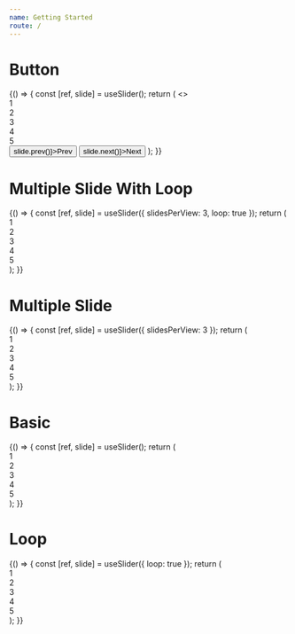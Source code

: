 ```yaml
---
name: Getting Started
route: /
---
```



# Button

<Playground>
  {() => {
    const [ref, slide] = useSlider();
    return (
      <>
        <div ref={ref}>
          <div>1</div>
          <div>2</div>
          <div>3</div>
          <div>4</div>
          <div>5</div>
        </div>
        <button onClick={() => slide.prev()}>Prev</button>
        <button onClick={() => slide.next()}>Next</button>
      </>
    );
  }}
</Playground>

# Multiple Slide With Loop

<Playground>
  {() => {
    const [ref, slide] = useSlider({ slidesPerView: 3, loop: true });
    return (
      <div ref={ref}>
        <div>1</div>
        <div>2</div>
        <div>3</div>
        <div>4</div>
        <div>5</div>
      </div>
    );
  }}
</Playground>

# Multiple Slide

<Playground>
  {() => {
    const [ref, slide] = useSlider({ slidesPerView: 3 });
    return (
      <div ref={ref}>
        <div>1</div>
        <div>2</div>
        <div>3</div>
        <div>4</div>
        <div>5</div>
      </div>
    );
  }}
</Playground>

# Basic

<Playground>
  {() => {
    const [ref, slide] = useSlider();
    return (
      <div ref={ref}>
        <div>1</div>
        <div>2</div>
        <div>3</div>
        <div>4</div>
        <div>5</div>
      </div>
    );
  }}
</Playground>

# Loop

<Playground>
  {() => {
    const [ref, slide] = useSlider({
      loop: true
    });
    return (
      <div ref={ref}>
        <div>1</div>
        <div>2</div>
        <div>3</div>
        <div>4</div>
        <div>5</div>
      </div>
    );
  }}
</Playground>
